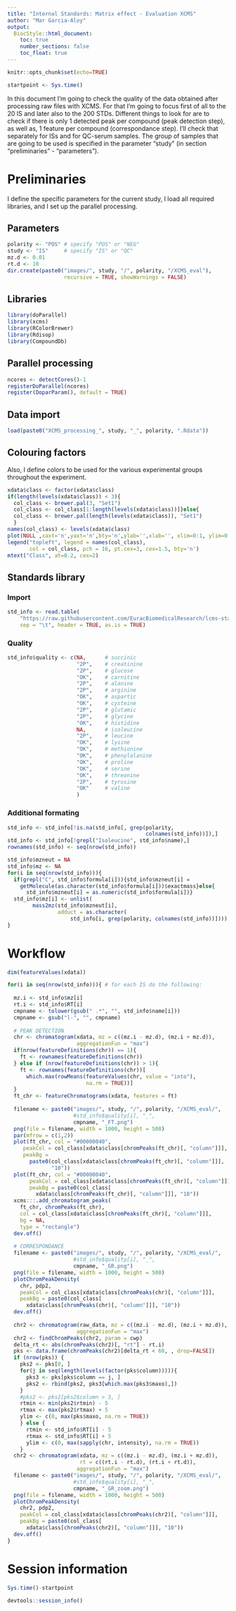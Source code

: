 ```yaml
---
title: "Internal Standards: Matrix effect - Evaluation XCMS"
author: "Mar Garcia-Aloy"
output: 
  BiocStyle::html_document:
    toc: true
    number_sections: false
    toc_float: true
---
```


```r
knitr::opts_chunk$set(echo=TRUE)

startpoint <- Sys.time()
```

In this document I'm going to check the quality of the data obtained 
after processing raw files with XCMS. For that I'm going to focus first 
of all to the 20 IS and later also to the 200 STDs. Different things to 
look for are to check if there is only 1 detected peak per compound 
(peak detection step), as well as, 1 feature per compound 
(correspondance step). I'll check that separately for ISs and for 
QC-serum samples. The group of samples that are going to be used is 
specified in the parameter "study" (in section "preliminaries" - "parameters").

# Preliminaries
I define the specific parameters for the current study, I load all 
required libraries, and I set up the parallel processing.

## Parameters
```r
polarity <- "POS" # specify "POS" or "NEG"
study <- "IS"     # specify "IS" or "QC"
mz.d <- 0.01
rt.d <- 10
dir.create(paste0("images/", study, "/", polarity, "/XCMS_eval"), 
                  recursive = TRUE, showWarnings = FALSE)
```

## Libraries
```r
library(doParallel)
library(xcms)
library(RColorBrewer)
library(Rdisop)
library(CompoundDb)
```

## Parallel processing
```r
ncores <- detectCores()-1
registerDoParallel(ncores)
register(DoparParam(), default = TRUE)
```

## Data import
```r
load(paste0("XCMS_processing_", study, "_", polarity, ".Rdata"))
```

## Colouring factors
Also, I define colors to be used for the various experimental groups 
throughout the experiment.
```r
xdata$class <- factor(xdata$class)
if(length(levels(xdata$class)) < 3){
  col_class <- brewer.pal(3, "Set1")
  col_class <- col_class[1:length(levels(xdata$class))]}else{
  col_class <- brewer.pal(length(levels(xdata$class)), "Set1")
  }
names(col_class) <- levels(xdata$class)
plot(NULL ,xaxt='n',yaxt='n',bty='n',ylab='',xlab='', xlim=0:1, ylim=0:1)
legend("topleft", legend = names(col_class),
       col = col_class, pch = 16, pt.cex=3, cex=1.5, bty='n')
mtext("Class", at=0.2, cex=2)
```

## Standards library
### Import
```r
std_info <- read.table(
    "https://raw.githubusercontent.com/EuracBiomedicalResearch/lcms-standards/master/data/internal_standards.txt",
    sep = "\t", header = TRUE, as.is = TRUE)
```

### Quality
```r
std_info$quality <- c(NA,      # succinic
                      "2P",    # creatinine   
                      "2P",    # glucose      
                      "OK",    # carnitine
                      "2P",    # alanine
                      "2P",    # arginine
                      "OK",    # aspartic
                      "OK",    # cysteine
                      "2P",    # glutamic
                      "2P",    # glycine      
                      "OK",    # histidine
                      NA,      # isoleucine
                      "2P",    # leucine
                      "OK",    # lysine
                      "OK",    # methionine    
                      "OK",    # phenylalanine
                      "OK",    # proline
                      "OK",    # serine        
                      "OK",    # threonine
                      "2P",    # tyrosine
                      "OK"     # valine
                      )
```

### Additional formating
```r
std_info <- std_info[!is.na(std_info[, grep(polarity, 
                                            colnames(std_info))]),]
std_info <- std_info[!grepl("Isoleucine", std_info$name),]
rownames(std_info) <- seq(nrow(std_info))

std_info$mzneut = NA
std_info$mz <- NA
for(i in seq(nrow(std_info))){
  if(grepl("C", std_info$formula[i])){std_info$mzneut[i] = 
    getMolecule(as.character(std_info$formula[i]))$exactmass}else{
      std_info$mzneut[i] = as.numeric(std_info$formula[i])}
  std_info$mz[i] <- unlist(
        mass2mz(std_info$mzneut[i],
                adduct = as.character(
                    std_info[i, grep(polarity, colnames(std_info))])))
}
```

# Workflow
```r
dim(featureValues(xdata))

for(i in seq(nrow(std_info))){ # for each IS do the following:
  
  mz.i <- std_info$mz[i]
  rt.i <- std_info$RT[i]
  cmpname <- tolower(gsub(" .*", "", std_info$name[i]))
  cmpname <- gsub("l-", "", cmpname)
  
  # PEAK DETECTION
  chr <- chromatogram(xdata, mz = c((mz.i - mz.d), (mz.i + mz.d)),
                      aggregationFun = "max")
  if(nrow(featureDefinitions(chr)) == 1){
    ft <- rownames(featureDefinitions(chr))
  } else if (nrow(featureDefinitions(chr)) > 1){
    ft <- rownames(featureDefinitions(chr))[
      which.max(rowMeans(featureValues(chr, value = "into"), 
                         na.rm = TRUE))]
  }
  ft_chr <- featureChromatograms(xdata, features = ft)
  
  filename <- paste0("images/", study, "/", polarity, "/XCMS_eval/", 
                     #std_info$quality[i], "_", 
                     cmpname, "_FT.png")
  png(file = filename, width = 1000, height = 500)
  par(mfrow = c(1,2))
  plot(ft_chr, col = "#00000040", 
     peakCol = col_class[xdata$class[chromPeaks(ft_chr)[, "column"]]],
     peakBg = 
       paste0(col_class[xdata$class[chromPeaks(ft_chr)[, "column"]]],
              "10"))
  plot(ft_chr, col = "#00000040", 
       peakCol = col_class[xdata$class[chromPeaks(ft_chr)[, "column"]]],
       peakBg = paste0(col_class[
         xdata$class[chromPeaks(ft_chr)[, "column"]]], "10"))
  xcms:::.add_chromatogram_peaks(
    ft_chr, chromPeaks(ft_chr),
    col = col_class[xdata$class[chromPeaks(ft_chr)[, "column"]]],
    bg = NA,
    type = "rectangle")
  dev.off()
  
  # CORRESPONDANCE
  filename <- paste0("images/", study, "/", polarity, "/XCMS_eval/", 
                     #std_info$quality[i], "_", 
                     cmpname, "_GR.png")
  png(file = filename, width = 1000, height = 500)
  plotChromPeakDensity(
    chr, pdp2, 
    peakCol = col_class[xdata$class[chromPeaks(chr)[, "column"]]],
    peakBg = paste0(col_class[
      xdata$class[chromPeaks(chr)[, "column"]]], "10"))
  dev.off()
  
  chr2 <- chromatogram(raw_data, mz = c((mz.i - mz.d), (mz.i + mz.d)),
                      aggregationFun = "max")
  chr2 <- findChromPeaks(chr2, param = cwp)
  delta_rt <- abs(chromPeaks(chr2)[, "rt"] - rt.i)
  pks <- data.frame(chromPeaks(chr2)[delta_rt < 60, , drop=FALSE])
  if (nrow(pks)) {
    pks2 <- pks[0, ]
    for(j in seq(length(levels(factor(pks$column))))){
      pks3 <- pks[pks$column == j, ]
      pks2 <- rbind(pks2, pks3[which.max(pks3$maxo),])
    }
    #pks2 <- pks2[pks2$column > 3, ]
    rtmin <- min(pks2$rtmin) - 5
    rtmax <- max(pks2$rtmax) + 5
    ylim <- c(0, max(pks$maxo, na.rm = TRUE))
    } else {
      rtmin <- std_info$RT[i] - 5
      rtmax <- std_info$RT[i] + 5
      ylim <- c(0, max(sapply(chr, intensity), na.rm = TRUE))
    }
  chr2 <- chromatogram(xdata, mz = c((mz.i - mz.d), (mz.i + mz.d)),
                       rt = c((rt.i - rt.d), (rt.i + rt.d)),
                      aggregationFun = "max")
  filename <- paste0("images/", study, "/", polarity, "/XCMS_eval/", 
                     #std_info$quality[i], "_", 
                     cmpname, "_GR_zoom.png")
  png(file = filename, width = 1000, height = 500)
  plotChromPeakDensity(
    chr2, pdp2, 
    peakCol = col_class[xdata$class[chromPeaks(chr2)[, "column"]]],
    peakBg = paste0(col_class[
      xdata$class[chromPeaks(chr2)[, "column"]]], "10"))
  dev.off()
}
```

# Session information
```r
Sys.time()-startpoint

devtools::session_info()
```

